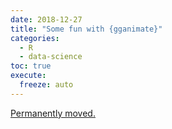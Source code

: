 ```yaml
---
date: 2018-12-27
title: "Some fun with {gganimate}"
categories:
  - R
  - data-science
toc: true
execute:
  freeze: auto
---
```


[Permanently moved.](../../posts/2018-12-27-fun_gganimate.qmd)
